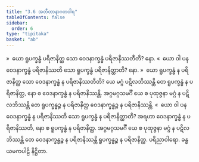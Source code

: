 ```yaml
---
title: "3.6 အတီတာနာဂတဝါရ"
tableOfContents: false
sidebar:
  order: 6
type: "tipitaka"
basket: "ab"
---
```



<DynamicBreadcrumb />

<Division number="211">

<Paragraph number="987">
»  ယော ရူပက္ခန္ဓံ ပရိဇာနိတ္ထ သော ဝေဒနာက္ခန္ဓံ ပရိဇာနိဿတီတိ? နော.
</Paragraph>

<Paragraph number="988">
«  ယော ဝါ ပန ဝေဒနာက္ခန္ဓံ ပရိဇာနိဿတိ သော ရူပက္ခန္ဓံ ပရိဇာနိတ္ထာတိ? နော.
</Paragraph>

<Paragraph number="989">
»  ယော ရူပက္ခန္ဓံ န ပရိဇာနိတ္ထ သော ဝေဒနာက္ခန္ဓံ န ပရိဇာနိဿတီတိ?
</Paragraph>

<Paragraph number="990">
ယေ မဂ္ဂံ ပဋိလဘိဿန္တိ တေ ရူပက္ခန္ဓံ န ပရိဇာနိတ္ထ, နော စ ဝေဒနာက္ခန္ဓံ န ပရိဇာနိဿန္တိ. အဂ္ဂမဂ္ဂသမင်္ဂီ ယေ စ ပုထုဇ္ဇနာ မဂ္ဂံ န ပဋိလဘိဿန္တိ တေ ရူပက္ခန္ဓဉ္စ န ပရိဇာနိတ္ထ ဝေဒနာက္ခန္ဓဉ္စ န ပရိဇာနိဿန္တိ.
</Paragraph>

<Paragraph number="991">
«  ယော ဝါ ပန ဝေဒနာက္ခန္ဓံ န ပရိဇာနိဿတိ သော ရူပက္ခန္ဓံ န ပရိဇာနိတ္ထာတိ?
</Paragraph>

<Paragraph number="992">
အရဟာ ဝေဒနာက္ခန္ဓံ န ပရိဇာနိဿတိ, နော စ ရူပက္ခန္ဓံ န ပရိဇာနိတ္ထ. အဂ္ဂမဂ္ဂသမင်္ဂီ ယေ စ ပုထုဇ္ဇနာ မဂ္ဂံ န ပဋိလဘိဿန္တိ တေ ဝေဒနာက္ခန္ဓဉ္စ န ပရိဇာနိဿန္တိ ရူပက္ခန္ဓဉ္စ န ပရိဇာနိတ္ထ.

</Paragraph>
</Division>

<Paragraph number="993" type="center">
ပရိညာဝါရော.



</Paragraph>

<Paragraph number="994" type="center">
ခန္ဓယမကပါဠိ နိဋ္ဌိတာ.
</Paragraph>